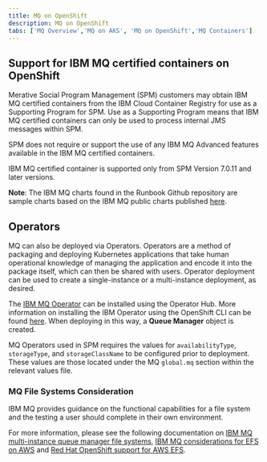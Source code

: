 ```yaml
---
title: MQ on OpenShift
description: MQ on OpenShift
tabs: ['MQ Overview','MQ on AKS', 'MQ on OpenShift','MQ Containers']
---
```


## Support for IBM MQ certified containers on OpenShift

Merative Social Program Management (SPM) customers may obtain IBM MQ certified containers from the IBM Cloud Container Registry for use as a Supporting Program for SPM.
Use as a Supporting Program means that IBM MQ certified containers can only be used to process internal JMS messages within SPM.

SPM does not require or support the use of any IBM MQ Advanced features available in the IBM MQ certified containers.

IBM MQ certified container is supported only from SPM Version 7.0.11 and later versions.

<InlineNotification>

**Note**: The IBM MQ charts found in the Runbook Github repository are sample charts based on the IBM MQ public charts published [here](https://github.com/IBM/charts/tree/master/stable/ibm-mqadvanced-server-dev).

</InlineNotification>

## Operators

MQ can also be deployed via Operators. Operators are a method of packaging and deploying Kubernetes applications that take human operational knowledge of managing the application and encode it into the
package itself, which can then be shared with users. Operator deployment can be used to create a single-instance or a multi-instance deployment, as desired.

The [IBM MQ Operator](https://www.ibm.com/docs/en/ibm-mq/9.2?topic=containers-support-mq-operator) can be installed using the Operator Hub. More information on  installing the IBM Operator using the OpenShift CLI
can be found [here](https://www.ibm.com/docs/en/ibm-mq/9.1?topic=openshift-installing-mq-operator-using-cli).
When deploying in this way, a **Queue Manager** object is created.

MQ Operators used in SPM requires the values for `availabilityType`, `storageType`, and `storageClassName` to be configured prior to deployment.
These values are those located under the MQ `global.mq` section within the relevant values file.

### MQ File Systems Consideration

IBM MQ provides guidance on the functional capabilities for a file system and the testing a user should complete in their own environment.

For more information, please see the following documentation on [IBM MQ multi-instance queue manager file systems](https://www.ibm.com/support/pages/testing-statement-ibm-mq-multi-instance-queue-manager-file-systems),
[IBM MQ considerations for EFS on AWS](https://www.ibm.com/support/pages/ibm-mq-considerations-efs-aws) and
[Red Hat OpenShift support for AWS EFS](https://access.redhat.com/solutions/4591701).
